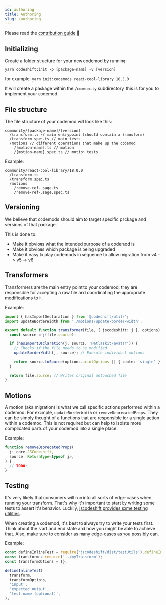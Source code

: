 ```yaml
---
id: authoring
title: Authoring
slug: /authoring
---
```


Please read the [contribution guide](docs/contribution) 🙏

## Initializing

Create a folder structure for your new codemod by running:

`yarn codeshift:init -p [package-name] -v [version]`

for example: `yarn init:codemods react-cool-library 10.0.0`

It will create a package within the `/community` subdirectory, this is for you to implement your codemod.

## File structure

The file structure of your codemod will look like this:

```
community/[package-name]/[version]
  /transform.ts // main entrypoint (should contain a transform)
  /transform.spec.ts // main tests
  /motions // different operations that make up the codemod
    /[motion-name].ts // motion
    /[motion-name].spec.ts // motion tests
```

Example:

```
community/react-cool-library/18.0.0
  /transform.ts
  /transform.spec.ts
  /motions
    /remove-ref-usage.ts
    /remove-ref-usage.spec.ts
```

## Versioning

We believe that codemods should aim to target specific package and versions of that package.

This is done to:

- Make it obvious what the intended purpose of a codemod is
- Make it obvious which package is being upgraded
- Make it easy to play codemods in sequence to allow migration from v4 -> v5 -> v6

## Transformers

Transformers are the main entry point to your codemod, they are responsible for accepting a raw file and coordinating the appropriate modifications to it.

Example:

```ts
import { hasImportDeclaration } from '@codeshift/utils';
import updateBorderWidth from './motions/update-border-width';

export default function transformer(file, { jscodeshift: j }, options) {
  const source = j(file.source);

  if (hasImportDeclaration(j, source, '@atlaskit/avatar')) {
    // Checks if the file needs to be modified
    updateBorderWidth(j, source); // Execute individual motions

    return source.toSource(options.printOptions || { quote: 'single' }); // Writes modified AST to file
  }

  return file.source; // Writes original untouched file
}
```

## Motions

A motion (aka migration) is what we call specific actions performed within a codemod. For example, `updateBorderWidth` or `removeDeprecatedProps`.
They can be simply thought of a functions that are responsible for a single action within a codemod. This is not required but can help to isolate more complicated parts of your codemod into a single place.

Example:

```ts
function removeDeprecatedProps(
  j: core.JSCodeshift,
  source: ReturnType<typeof j>,
) {
  // TODO:
}
```

## Testing

It's very likely that consumers will run into all sorts of edge-cases when running your transform. That's why it's important to start by writing some tests to assert it's behavior. Luckily, [jscodeshift provides some testing utilities](https://github.com/facebook/jscodeshift#unit-testing).

When creating a codemod, it's best to always try to write your tests first. Think about the start and end state and how you might be able to achieve that. Also, make sure to consider as many edge-cases as you possibly can.

Example:

```ts
const defineInlineTest = require('jscodeshift/dist/testUtils').defineInlineTest;
const transform = require('../myTransform');
const transformOptions = {};

defineInlineTest(
  transform,
  transformOptions,
  'input',
  'expected output',
  'test name (optional)',
);
```
